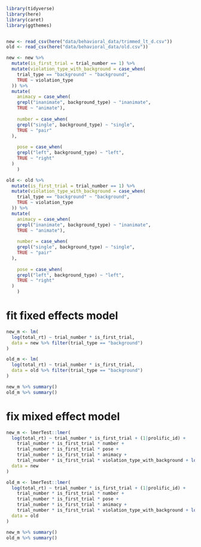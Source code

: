 

```r
library(tidyverse)
library(here)
library(caret)
library(ggthemes)


new <- read_csv(here("data/behavioral_data/trimmed_lt_d.csv"))
old <- read_csv(here("data/behavioral_data/old.csv"))
```

```r
new <- new %>% 
  mutate(is_first_trial = trial_number == 1) %>% 
  mutate(violation_type_with_background = case_when(
    trial_type == "background" ~ "background", 
    TRUE ~ violation_type
  )) %>% 
  mutate(
    animacy = case_when(
    grepl("inanimate", background_type) ~ "inanimate", 
    TRUE ~ "animate"), 
    
    number = case_when(
    grepl("single", background_type) ~ "single", 
    TRUE ~ "pair"
  ),
  
    pose = case_when(
    grepl("left", background_type) ~ "left", 
    TRUE ~ "right"
  )
    )

old <- old %>% 
  mutate(is_first_trial = trial_number == 1) %>% 
  mutate(violation_type_with_background = case_when(
    trial_type == "background" ~ "background", 
    TRUE ~ violation_type
  )) %>% 
  mutate(
    animacy = case_when(
    grepl("inanimate", background_type) ~ "inanimate", 
    TRUE ~ "animate"), 
    
    number = case_when(
    grepl("single", background_type) ~ "single", 
    TRUE ~ "pair"
  ),
  
    pose = case_when(
    grepl("left", background_type) ~ "left", 
    TRUE ~ "right"
  )
    )
```

# fit fixed effects  model 

```r
new_m <- lm(
  log(total_rt) ~ trial_number * is_first_trial,
  data = new %>% filter(trial_type == "background")
)

old_m <- lm(
  log(total_rt) ~ trial_number * is_first_trial,
  data = old %>% filter(trial_type == "background")
)

```

```r
new_m %>% summary()
old_m %>% summary()
```
# fix mixed effect model 

```r
new_m <- lmerTest::lmer(
  log(total_rt) ~ trial_number * is_first_trial + (1|prolific_id) + 
    trial_number * is_first_trial * number + 
    trial_number * is_first_trial * pose + 
    trial_number * is_first_trial * animacy + 
    trial_number * is_first_trial * violation_type_with_background + log(block_number),
  data = new 
)

old_m <- lmerTest::lmer(
  log(total_rt) ~ trial_number * is_first_trial + (1|prolific_id) + 
    trial_number * is_first_trial * number + 
    trial_number * is_first_trial * pose + 
    trial_number * is_first_trial * animacy + 
    trial_number * is_first_trial * violation_type_with_background + log(block_number),
  data = old 
)

new_m %>% summary()
old_m %>% summary()
```



#